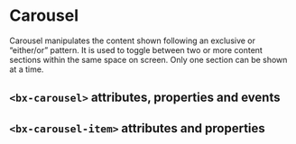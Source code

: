 
# Carousel

Carousel manipulates the content shown following an exclusive or “either/or” pattern. It is used to toggle between two or more content sections within the same space on screen. Only one section can be shown at a time.

<Preview withToolbar>
  <Story id="components-carousel--default" height="160px" />
</Preview>

## `<bx-carousel>` attributes, properties and events

<Props of="bx-carousel" />

## `<bx-carousel-item>` attributes and properties

<Props of="bx-carousel-item" />
